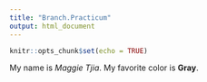 ```yaml
---
title: "Branch.Practicum"
output: html_document
---
```


```r
knitr::opts_chunk$set(echo = TRUE)
```

My name is _Maggie Tjia_. 
My favorite color is __Gray__.  